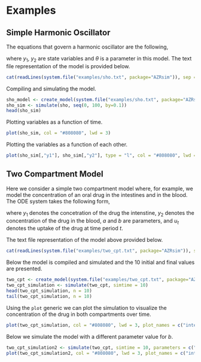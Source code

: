 # Examples

## Simple Harmonic Oscillator

The equations that govern a harmonic oscillator are the following,

\begin{align*}
\frac{d}{dt}y_1 &= y_2 \\
\frac{d}{dt}y_2 &= - y_1-\theta \cdot y_2
\end{align*}

where $y_1$, $y_2$ are state variables and $\theta$ is a parameter in this model. The text file representation of the model is provided below.

```r
cat(readLines(system.file("examples/sho.txt", package="AZRsim")), sep = '\n')
```

Compiling and simulating the model.

```r
sho_model <- create_model(system.file("examples/sho.txt", package="AZRsim"))
sho_sim <- simulate(sho, seq(0, 100, by=0.1))
head(sho_sim)
```

Plotting variables as a function of time.

```r
plot(sho_sim, col = "#808080", lwd = 3)
```

Plotting the variables as a function of each other.

```r
plot(sho_sim[,"y1"], sho_sim[,"y2"], type = "l", col = "#808080", lwd = 2, xlab = "y1", ylab = "y2")
```

## Two Compartment Model

Here we consider a simple two compartment model where, for example, we model the concentration of an oral drug in the intestines and in the blood. The ODE system takes the following form,

\begin{align*}
\frac{d}{dt}y_1 &= -a \cdot y_1 + u_t \\
\frac{d}{dt}y_2 &= a \cdot y_1 - b \cdot y_2
\end{align*}

where $y_1$ denotes the concetration of the drug the intenstine, $y_2$ denotes the concentration of the drug in the blood, $a$ and $b$ are parameters, and $u_t$ denotes the uptake of the drug at time period $t$.

The text file representation of the model above provided below.

```r
cat(readLines(system.file("examples/two_cpt.txt", package="AZRsim")), sep = '\n')
```

Below the model is compiled and simulated and the 10 initial and final values are presented.

```r
two_cpt <- create_model(system.file("examples/two_cpt.txt", package="AZRsim"))
two_cpt_simulation <- simulate(two_cpt, simtime = 10)
head(two_cpt_simulation, n = 10)
tail(two_cpt_simulation, n = 10)
```

Using the `plot` generic we can plot the simulation to visualize the concentration of the drug in both compartments over time.

```r
plot(two_cpt_simulation, col = "#808080", lwd = 3, plot_names = c("intestines", "blood"))
```

Below we simulate the model with a different parameter value for $b$.

```r
two_cpt_simulation2 <- simulate(two_cpt, simtime = 10, parameters = c("a" = 6, "b" = 1))
plot(two_cpt_simulation2, col = "#808080", lwd = 3, plot_names = c("intestines", "blood"))
```
